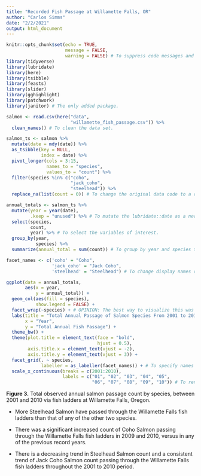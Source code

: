 ```yaml
---
title: "Recorded Fish Passage at Willamette Falls, OR"
author: "Carlos Simms"
date: "2/2/2021"
output: html_document
---
```


```r
knitr::opts_chunk$set(echo = TRUE, 
                      message = FALSE, 
                      warning = FALSE) # To suppress code messages and warnings.
library(tidyverse)
library(lubridate)
library(here)
library(tsibble)
library(feasts)
library(slider)
library(gghighlight)
library(patchwork)
library(janitor) # The only added package.
```

```r
salmon <- read.csv(here("data", 
                        "willamette_fish_passage.csv")) %>% 
  clean_names() # To clean the data set.

salmon_ts <- salmon %>% 
  mutate(date = mdy(date)) %>% 
  as_tsibble(key = NULL, 
             index = date) %>% 
  pivot_longer(cols = 3:15, 
               names_to = "species", 
               values_to = "count") %>% 
  filter(species %in% c("coho", 
                        "jack_coho", 
                        "steelhead")) %>% 
  replace_na(list(count = 0)) # To change the original data code to a cleaned, vertical structure.
```

```r
annual_totals <- salmon_ts %>%
  mutate(year = year(date), 
         .keep = "unused") %>% # To mutate the lubridate::date as a new variable "year" and omit the source variable "date".
  select(species, 
         count, 
         year) %>% # To select the variables of interest.
  group_by(year, 
           species) %>% 
  summarize(annual_total = sum(count)) # To group by year and species to derive annual totals.
```

```r
facet_names <- c('coho' = "Coho", 
                 'jack_coho' = "Jack Coho", 
                 'steelhead' = "Steelhead") # To change display names of the species via a vector.

ggplot(data = annual_totals, 
       aes(x = year, 
           y = annual_total)) + 
  geom_col(aes(fill = species), 
           show.legend = FALSE) + 
  facet_wrap(~species) + # OPINION: The best way to visualize this was via a faceted column graph.
  labs(title = "Total Annual Passage of Salmon Species From 2001 to 2010",
       x = "Year", 
       y = "Total Annual Fish Passage") + 
  theme_bw() + 
  theme(plot.title = element_text(face = "bold", 
                                  hjust = 0.5), 
        axis.title.x = element_text(vjust = -2), 
        axis.title.y = element_text(vjust = 3)) + 
  facet_grid(. ~ species, 
             labeller = as_labeller(facet_names)) + # To specify names as the vector.
  scale_x_continuous(breaks = c(2001:2010), 
                     labels = c("01", "02", "03", "04", "05", 
                                "06", "07", "08", "09", "10")) # To rename X axis value labels to simpler indeces.
```

**Figure 3.** Total observed annual salmon passage count by species, between 2001 and 2010 via fish ladders at Willamette Falls, Oregon. 

- More Steelhead Salmon have passed through the Willamette Falls fish ladders than that of any of the other two species.

- There was a significant increased count of Coho Salmon passing through the Willamette Falls fish ladders in 2009 and 2010, versus in any of the previous record years.

- There is a decreasing trend in Steelhead Salmon count and a consistent trend of Jack Coho Salmon count passing through the Willamette Falls fish ladders throughout the 2001 to 2010 period.